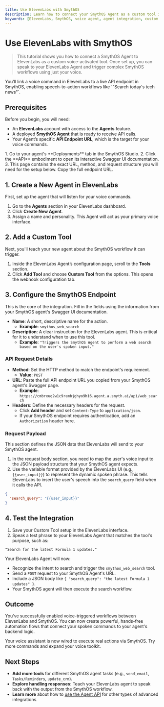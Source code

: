 ```yaml
---
title: Use ElevenLabs with SmythOS
description: Learn how to connect your SmythOS Agent as a custom tool in ElevenLabs to activate workflows through voice commands.
keywords: [ElevenLabs, SmythOS, voice agent, agent integration, custom tool, speech-to-action, webhook, API]
---
```


# Use ElevenLabs with SmythOS

> This tutorial shows you how to connect a SmythOS Agent to ElevenLabs as a custom voice-activated tool. Once set up, you can speak to your ElevenLabs Agent and trigger complex SmythOS workflows using just your voice.

<InfoCallout title="What you’ll achieve">
You’ll link a voice command in ElevenLabs to a live API endpoint in SmythOS, enabling speech-to-action workflows like `"Search today's tech news"`.
</InfoCallout>

<Divider />

## Prerequisites

Before you begin, you will need:

- An **ElevenLabs** account with access to the **Agents** feature.
- A deployed **SmythOS Agent** that is ready to receive API calls.
- Your Agent’s specific **API Endpoint URL**, which is the target for your voice commands.

<InfoCallout title="How to find your API URL">
1.  Go to your agent's **Deployments** tab in the SmythOS Studio.
2.  Click the **API** embodiment to open its interactive Swagger UI documentation.
3.  This page contains the exact URL, method, and request structure you will need for the setup below. Copy the full endpoint URL.
</InfoCallout>

<PromptCard prompt="Open your agent’s Swagger UI now and copy the endpoint for the action you want to trigger by voice." />

<Divider />

## 1. Create a New Agent in ElevenLabs

First, set up the agent that will listen for your voice commands.

1.  Go to the **Agents** section in your ElevenLabs dashboard.
2.  Click **Create New Agent**.
3.  Assign a name and personality. This Agent will act as your primary voice interface.

<Divider />

## 2. Add a Custom Tool

Next, you'll teach your new agent about the SmythOS workflow it can trigger.

1.  Inside the ElevenLabs Agent’s configuration page, scroll to the **Tools** section.
2.  Click **Add Tool** and choose **Custom Tool** from the options. This opens the webhook configuration tab.

<Divider />

## 3. Configure the SmythOS Endpoint

This is the core of the integration. Fill in the fields using the information from your SmythOS agent's Swagger UI documentation.

- **Name**: A short, descriptive name for the action.
  - **Example**: `smythos_web_search`
- **Description**: A clear instruction for the ElevenLabs agent. This is critical for it to understand when to use this tool.
  - **Example**: `"Triggers the SmythOS Agent to perform a web search based on the user's spoken input."`

### API Request Details

- **Method**: Set the HTTP method to match the endpoint's requirement.
  - **Value**: `POST`
- **URL**: Paste the full API endpoint URL you copied from your SmythOS agent's Swagger page.
  - **Example**: `https://cmbrxuq2w1c9rembjghyo9h16.agent.a.smyth.ai/api/web_search`
- **Headers**: Define the necessary headers for the request.
  - Click **Add header** and set `Content-Type` to `application/json`.
  - If your SmythOS endpoint requires authentication, add an `Authorization` header here.

### Request Payload

This section defines the JSON data that ElevenLabs will send to your SmythOS agent.

1.  In the request body section, you need to map the user's voice input to the JSON payload structure that your SmythOS agent expects.
2.  Use the variable format provided by the ElevenLabs UI (e.g., `{{user_input}}`) to represent the dynamic spoken phrase. This tells ElevenLabs to insert the user's speech into the `search_query` field when it calls the API.

```json
{
  "search_query": "{{user_input}}"
}
```

<Divider />

## 4. Test the Integration

1.  Save your Custom Tool setup in the ElevenLabs interface.
2.  Speak a test phrase to your ElevenLabs Agent that matches the tool's purpose, such as:

`"Search for the latest Formula 1 updates."`

Your ElevenLabs Agent will now:
- Recognize the intent to search and trigger the `smythos_web_search` tool.
- Send a `POST` request to your SmythOS Agent's URL.
- Include a JSON body like `{ "search_query": "the latest Formula 1 updates" }`.
- Your SmythOS agent will then execute the search workflow.

<PromptCard prompt="Say 'Search for today’s cybersecurity news' to trigger your SmythOS Agent." />

<Divider />

## Outcome

You’ve successfully enabled voice-triggered workflows between ElevenLabs and SmythOS. You can now create powerful, hands-free automation flows that connect your spoken commands to your agent's backend logic.

<SuccessCallout title="Success">
Your voice assistant is now wired to execute real actions via SmythOS. Try more commands and expand your voice toolkit.
</SuccessCallout>

<Divider />

## Next Steps

- **Add more tools** for different SmythOS agent tasks (e.g., `send_email`, `Tasks/Reminders`, `update_crm`).
- **Explore handling responses**: Teach your ElevenLabs agent to speak back with the output from the SmythOS workflow.
- **Learn more** about how to [use the Agent API](/docs/agent-deployments/deployments/deploy-as-api) for other types of advanced integrations.